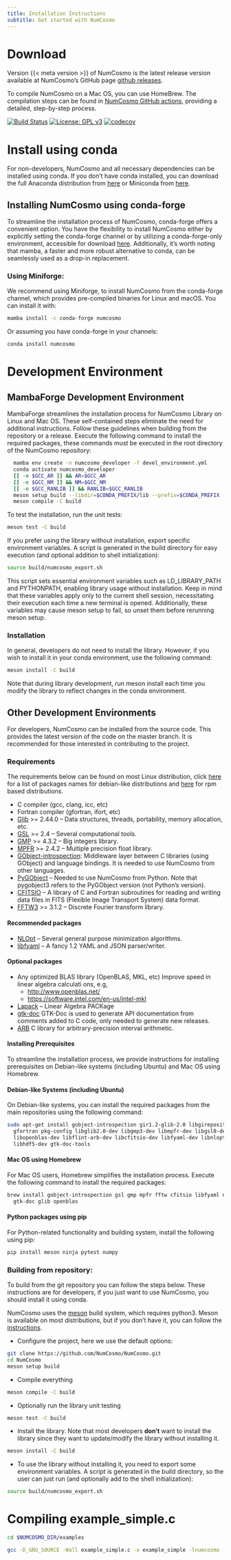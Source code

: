 ```yaml
---
title: Installation Instructions
subtitle: Get started with NumCosmo
---
```


# Download

Version {{< meta version >}} of NumCosmo is the latest release version available at
NumCosmo's GitHub page [github releases](https://github.com/NumCosmo/NumCosmo/releases).

To compile NumCosmo on a Mac OS, you can use HomeBrew. The compilation steps can be found in [NumCosmo GitHub actions](https://github.com/NumCosmo/NumCosmo/blob/master/.github/workflows/build_check.yml), providing a detailed, step-by-step process.

[![Build Status](https://github.com/NumCosmo/NumCosmo/workflows/Build%20and%20Check/badge.svg)](https://github.com/NumCosmo/NumCosmo/actions) [![License: GPL v3](https://img.shields.io/badge/License-GPLv3-blue.svg)](https://www.gnu.org/licenses/gpl-3.0) [![codecov](https://codecov.io/gh/NumCosmo/NumCosmo/graph/badge.svg?token=FZ3PX0PKWG)](https://codecov.io/gh/NumCosmo/NumCosmo)

# Install using conda

For non-developers, NumCosmo and all necessary dependencies can be installed using conda.
If you don't have conda installed, you can download the full Anaconda distribution from [here](https://www.anaconda.com/download/) or Miniconda from [here](https://conda.io/miniconda.html).

## Installing NumCosmo using conda-forge

To streamline the installation process of NumCosmo, conda-forge offers a convenient option. You have the flexibility to install NumCosmo either by explicitly setting the conda-forge channel or by utilizing a conda-forge-only environment, accessible for download [here](https://github.com/conda-forge/miniforge). Additionally, it's worth noting that mamba, a faster and more robust alternative to conda, can be seamlessly used as a drop-in replacement.

### Using Miniforge:

We recommend using Miniforge, to install NumCosmo from the conda-forge channel, which provides pre-compiled binaries for Linux and macOS. 
You can install it with:
```bash
mamba install -c conda-forge numcosmo
```
Or assuming you have conda-forge in your channels:
```bash
conda install numcosmo
```

# Development Environment

## MambaForge Development Environment

MambaForge streamlines the installation process for NumCosmo Library on Linux and Mac OS. 
These self-contained steps eliminate the need for additional instructions. 
Follow these guidelines when building from the repository or a release. 
Execute the following command to install the required packages, these commands must be executed in the root directory of the NumCosmo repository:
```bash
  mamba env create -n numcosmo_developer -f devel_environment.yml
  conda activate numcosmo_developer
  [[ -e $GCC_AR ]] && AR=$GCC_AR
  [[ -e $GCC_NM ]] && NM=$GCC_NM
  [[ -e $GCC_RANLIB ]] && RANLIB=$GCC_RANLIB
  meson setup build --libdir=$CONDA_PREFIX/lib --prefix=$CONDA_PREFIX
  meson compile -C build
```

To test the installation, run the unit tests:
```bash
meson test -C build
```

If you prefer using the library without installation, export specific environment variables. A script is generated in the build directory for easy execution (and optional addition to shell initialization):
```bash
source build/numcosmo_export.sh
```
This script sets essential environment variables such as LD_LIBRARY_PATH and PYTHONPATH, enabling library usage without installation. Keep in mind that these variables apply only to the current shell session, necessitating their execution each time a new terminal is opened. Additionally, these variables may cause meson setup to fail, so unset them before rerunning meson setup.

### Installation

In general, developers do not need to install the library. However, if you wish to install it in your conda environment, use the following command:
```bash
meson install -C build
```
Note that during library development, run meson install each time you modify the library to reflect changes in the conda environment.

## Other Development Environments

For developers, NumCosmo can be installed from the source code.
This provides the latest version of the code on the master branch.
It is recommended for those interested in contributing to the project.

### Requirements

The requirements below can be found on most Linux distribution, click [here](#pack_deb) for a list of packages names for debian-like distributions and  [here](#pack_rpm) for rpm based distributions.

  - C compiler (gcc, clang, icc, etc)
  - Fortran compiler (gfortran, ifort, etc)
  - [Glib](http://www.gtk.org/) >= 2.44.0 --
    Data structures, threads, portability, memory allocation, etc.
  - [GSL](http://www.gnu.org/software/gsl/)  >= 2.4 --
    Several computational tools.
  - [GMP](http://gmplib.org/)  >= 4.3.2 --
    Big integers library.
  - [MPFR](http://www.mpfr.org/) >= 2.4.2 --
    Multiple precision float library.
  - [GObject-introspection](https://wiki.gnome.org/action/show/Projects/GObjectIntrospection):
    Middleware layer between C libraries (using GObject) and language bindings. It is needed to use NumCosmo from other languages.
  - [PyGObject](https://wiki.gnome.org/action/show/Projects/PyGObject) --
    Needed to use NumCosmo from Python. Note that pygobject3 refers to the PyGObject version (not Python's version).
  - [CFITSIO](http://heasarc.nasa.gov/fitsio/fitsio.html) --
    A library of C and Fortran subroutines for reading and writing data files in FITS (Flexible Image Transport System) data format.
  - [FFTW3](http://www.fftw.org/) >= 3.1.2 --
    Discrete Fourier transform library.

#### Recommended packages

  - [NLOpt](http://ab-initio.mit.edu/wiki/index.php/NLopt) -- Several general purpose minimization algorithms.
  - [libfyaml](https://github.com/pantoniou/libfyaml) -- A fancy 1.2 YAML and JSON parser/writer.

#### Optional packages

  - Any optimized BLAS library (OpenBLAS, MKL, etc)
    Improve speed in linear algebra calculati ons, e.g,
    * <http://www.openblas.net/>
    * <https://software.intel.com/en-us/intel-mkl>
  - [Lapack](http://www.netlib.org/lapack/) --
    Linear Algebra PACKage
  - [gtk-doc](https://www.gtk.org/gtk-doc/)
    GTK-Doc is used to generate API documentation from comments added to C code, only needed to generate new releases.
  - [ARB](http://fredrikj.net/arb/)
    C library for arbitrary-precision interval arithmetic.

#### Installing Prerequisites

To streamline the installation process, we provide instructions for installing prerequisites on Debian-like systems (including Ubuntu) and Mac OS using Homebrew.

#### Debian-like Systems (including Ubuntu) {#sec-pack_deb}

On Debian-like systems, you can install the required packages from the main repositories using the following command:
```bash
sudo apt-get install gobject-introspection gir1.2-glib-2.0 libgirepository1.0-dev gcc \
  gfortran pkg-config libglib2.0-dev libgmp3-dev libmpfr-dev libgsl0-dev libfftw3-dev \
  libopenblas-dev libflint-arb-dev libcfitsio-dev libfyaml-dev libnlopt-dev \ 
  libhdf5-dev gtk-doc-tools
```

#### Mac OS using Homebrew

For Mac OS users, Homebrew simplifies the installation process. Execute the following command to install the required packages:
```bash
brew install gobject-introspection gsl gmp mpfr fftw cfitsio libfyaml nlopt gfortran \
  gtk-doc glib openblas
```

#### Python packages using pip

For Python-related functionality and building system, install the following using pip:
```bash
pip install meson ninja pytest numpy
```

### Building from repository: {#sec-building}

To build from the git repository you can follow the steps below. 
These instructions are for developers, if you just want to use NumCosmo, you should install it using conda.

NumCosmo uses the [meson](https://mesonbuild.com/) build system, which requires python3. 
Meson is available on most distributions, but if you don't have it, you can follow the [instructions](https://mesonbuild.com/SimpleStart.html).

  - Configure the project, here we use the default options:
```bash
git clone https://github.com/NumCosmo/NumCosmo.git
cd NumCosmo
meson setup build
```
  - Compile everything
```bash
meson compile -C build
```
  - Optionally run the library unit testing
```bash
meson test -C build
```
  - Install the library. 
  Note that most developers **don't** want to install the library since they want to update/modify the library without installing it. 
```bash
meson install -C build
```
  - To use the library without installing it, you need to export some environment variables.
    A script is generated in the build directory, so the user can just run (and optionally add to the shell initialization):
```bash
source build/numcosmo_export.sh
```

# Compiling example_simple.c

```bash
cd $NUMCOSMO_DIR/examples

gcc -D_GNU_SOURCE -Wall example_simple.c -o example_simple -lnumcosmo -lgsl -lm $(pkg-config glib-2.0 gobject-2.0 --libs --cflags)
```
